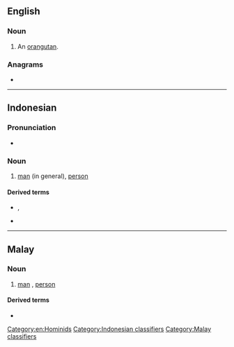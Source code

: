 ==English==

===Noun===
{{en-noun}}

# An [[orangutan]].

===Anagrams===
* {{anagrams|en|Angor|Garon|Goran|Grano|Rogan|Ronga|angor|argon|groan|nagor|organ|rango}}

[[Category:en:Hominids]]

----

==Indonesian==

===Pronunciation===
* {{IPA|/o.raŋ/|lang=id}}

===Noun===
{{id-noun}}

# [[man]] (in general), [[person]]

====Derived terms====
* {{l|id|orang utan}}, {{l|id|orang hutan}}
* {{l|id|seorang}}

[[Category:Indonesian classifiers]]

----

==Malay==

===Noun===
{{ms-noun|j=اورڠ}}

# [[man]] {{qualifier|in general}}, [[person]]

====Derived terms====
* {{l|ms|orang utan}}

[[Category:Malay classifiers]]